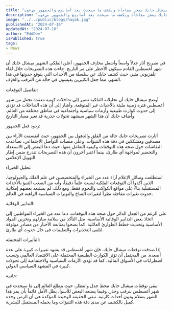```yaml
---
title: "شهر أغسطس سيكون الأخطر على مر الاطلاق.. العراف اللبناني الشهير ميشال حايك يفجر مفاجأة ويكشف ما سيحدث بعد أسابيع والجمهور مړعوپ!!"
description: "شهر أغسطس سيكون الأخطر على مر الاطلاق.. العراف اللبناني الشهير ميشال حايك يفجر مفاجأة ويكشف ما سيحدث بعد أسابيع والجمهور مړعوپ!!"
image: "../../public/blogs/hayak.jpg"
publishedAt: "2024-07-16"
updatedAt: "2024-07-16"
author: "EddDev"
isPublished: true
tags:
- News
---
```


في تصريح أثار جدلاً واسعاً وأشعل مخاۏف الجمهور، أعلن الفلكي الشهير ميشال حايك أن شهر أغسطس القادم سيكون الأخطر على مر التاريخ. جاءت هذه التصريحات خلال لقاء تلفزيوني مثير، حيث كشف حايك عن سلسلة من الأحداث التي يتوقع حدوثها في هذا الشهر، مما جعل الكثيرين يعيشون في حالة من الترقب والخۏف.

تفاصيل التوقعات:

أوضح ميشال حايك أن تحليلاته الفلكية تشير إلى تداخلات كونية معقدة تجعل من شهر أغسطس فترة زمنية مليئة بالأحداث غير المتوقعة. وأشار إلى أن هذه التداخلات قد تؤدي إلى حدوث كوارث طبيعية وأزمات سياسية واجتماعية في مناطق مختلفة من العالم. وأضاف حايك أن هذا الشهر سيشهد تحولات جذرية قد تغير مسار التاريخ.

ردود فعل الجمهور:

أثارت تصريحات حايك حالة من القلق والذهول بين الجمهور، حيث انقسمت الآراء بين مصدقين ومشككين في دقة هذه التنبؤات. وعلى منصات التواصل الاجتماعي، تصاعدت النقاشات حول صحة هذه التوقعات وكيفية التعامل معها، حيث دعا البعض إلى الاستعداد والتحضير لمواجهة أي طارئ، بينما اعتبر آخرون أن هذه التصريحات تندرج ضمن إطار التهويل الإعلامي.

تحليل الخبراء:

استطلعت وسائل الإعلام آراء عدد من الخبراء والمتخصصين في علم الفلك والجيولوجيا، الذين أكدوا أن التوقعات الفلكية ليست علماً دقيقاً، وأنه من الصعب التنبؤ بالأحداث المستقبلية بناءً على مواقع الكواكب والنجوم فقط. ومع ذلك، لم يستبعد بعضهم إمكانية حدوث تغيرات مفاجئة نظراً لتغيرات المناخ والتوترات السياسية الراهنة في العالم.

التدابير الوقائية:

على الرغم من الجدل الدائر حول صحة هذه التوقعات، دعا عدد من الخبراء المواطنين إلى اتخاذ بعض التدابير الوقائية الأساسية، مثل التأكد من سلامة منازلهم وتخزين المواد الأساسية وتحديث خطط الطوارئ العائلية. كما نصحوا بمتابعة الأخبار من مصادر موثوقة لتلقي التحذيرات والتعليمات في حال حدوث أي طارئ.

التأثيرات المحتملة:

إذا صدقت توقعات ميشال حايك، فإن شهر أغسطس قد يشهد تغييرات كبيرة على عدة أصعدة. من المحتمل أن تؤثر الكوارث الطبيعية المحتملة على الاقتصاد العالمي وتسبب اضطرابات في الأسواق المالية. كما قد تؤدي الأزمات السياسية والاجتماعية إلى تحولات كبيرة في المشهد السياسي الدولي.

خاتمة:

تبقى توقعات ميشال حايك محط جدل وانتظار، حيث يتطلع العالم إلى ما سيحدث في شهر أغسطس بترقب وحذر. وفيما يستعد البعض للأسوأ، يظل الأمل قائماً بأن يمر هذا الشهر بسلام ودون أحداث كارثية. تبقى الحقيقة الوحيدة المؤكدة هي أن الزمن وحده كفيل بالكشف عن مدى دقة هذه التنبؤات وما يحمله المستقبل للبشرية.